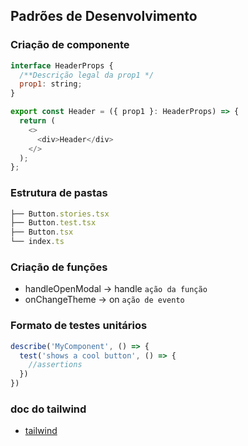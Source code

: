 
## Padrões de Desenvolvimento

### Criação de componente

```js
interface HeaderProps {
  /**Descrição legal da prop1 */
  prop1: string;
}

export const Header = ({ prop1 }: HeaderProps) => {
  return (
    <>
      <div>Header</div>
    </>
  );
};
```

### Estrutura de pastas

```js
├── Button.stories.tsx
├── Button.test.tsx
├── Button.tsx
└── index.ts
```

### Criação de funções
 * handleOpenModal -> handle `ação da função`
 * onChangeTheme -> on `ação de evento`

### Formato de testes unitários
```js
describe('MyComponent', () => {
  test('shows a cool button', () => {
    //assertions
  })
})

```

### doc do tailwind
* [tailwind]('https://star-fork-7cd.notion.site/Tailwind-CSS-5f84548bddd44e30bbbb9c509b8687ad?pvs=4')

